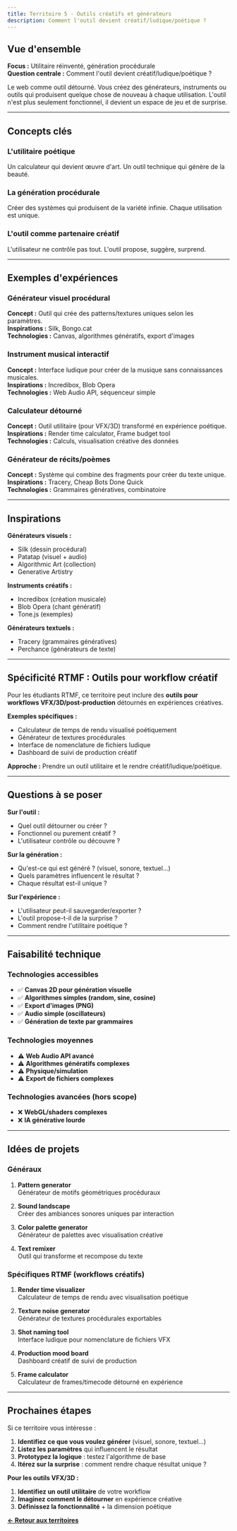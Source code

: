 ```yaml
---
title: Territoire 5 - Outils créatifs et générateurs
description: Comment l'outil devient créatif/ludique/poétique ?
---
```


## Vue d'ensemble

**Focus :** Utilitaire réinventé, génération procédurale  
**Question centrale :** Comment l'outil devient créatif/ludique/poétique ?

Le web comme outil détourné. Vous créez des générateurs, instruments ou outils qui produisent quelque chose de nouveau à chaque utilisation. L'outil n'est plus seulement fonctionnel, il devient un espace de jeu et de surprise.

---

## Concepts clés

### L'utilitaire poétique
Un calculateur qui devient œuvre d'art. Un outil technique qui génère de la beauté.

### La génération procédurale
Créer des systèmes qui produisent de la variété infinie. Chaque utilisation est unique.

### L'outil comme partenaire créatif
L'utilisateur ne contrôle pas tout. L'outil propose, suggère, surprend.

---

## Exemples d'expériences

### Générateur visuel procédural
**Concept :** Outil qui crée des patterns/textures uniques selon les paramètres.  
**Inspirations :** Silk, Bongo.cat  
**Technologies :** Canvas, algorithmes génératifs, export d'images

### Instrument musical interactif
**Concept :** Interface ludique pour créer de la musique sans connaissances musicales.  
**Inspirations :** Incredibox, Blob Opera  
**Technologies :** Web Audio API, séquenceur simple

### Calculateur détourné
**Concept :** Outil utilitaire (pour VFX/3D) transformé en expérience poétique.  
**Inspirations :** Render time calculator, Frame budget tool  
**Technologies :** Calculs, visualisation créative des données

### Générateur de récits/poèmes
**Concept :** Système qui combine des fragments pour créer du texte unique.  
**Inspirations :** Tracery, Cheap Bots Done Quick  
**Technologies :** Grammaires génératives, combinatoire

---

## Inspirations

**Générateurs visuels :**
- Silk (dessin procédural)
- Patatap (visuel + audio)
- Algorithmic Art (collection)
- Generative Artistry

**Instruments créatifs :**
- Incredibox (création musicale)
- Blob Opera (chant génératif)
- Tone.js (exemples)

**Générateurs textuels :**
- Tracery (grammaires génératives)
- Perchance (générateurs de texte)

---

## Spécificité RTMF : Outils pour workflow créatif

Pour les étudiants RTMF, ce territoire peut inclure des **outils pour workflows VFX/3D/post-production** détournés en expériences créatives.

**Exemples spécifiques :**
- Calculateur de temps de rendu visualisé poétiquement
- Générateur de textures procédurales
- Interface de nomenclature de fichiers ludique
- Dashboard de suivi de production créatif

**Approche :** Prendre un outil utilitaire et le rendre créatif/ludique/poétique.

---

## Questions à se poser

**Sur l'outil :**
- Quel outil détourner ou créer ?
- Fonctionnel ou purement créatif ?
- L'utilisateur contrôle ou découvre ?

**Sur la génération :**
- Qu'est-ce qui est généré ? (visuel, sonore, textuel...)
- Quels paramètres influencent le résultat ?
- Chaque résultat est-il unique ?

**Sur l'expérience :**
- L'utilisateur peut-il sauvegarder/exporter ?
- L'outil propose-t-il de la surprise ?
- Comment rendre l'utilitaire poétique ?

---

## Faisabilité technique

### Technologies accessibles
- ✅ **Canvas 2D pour génération visuelle**
- ✅ **Algorithmes simples (random, sine, cosine)**
- ✅ **Export d'images (PNG)**
- ✅ **Audio simple (oscillateurs)**
- ✅ **Génération de texte par grammaires**

### Technologies moyennes
- ⚠️ **Web Audio API avancé**
- ⚠️ **Algorithmes génératifs complexes**
- ⚠️ **Physique/simulation**
- ⚠️ **Export de fichiers complexes**

### Technologies avancées (hors scope)
- ❌ **WebGL/shaders complexes**
- ❌ **IA générative lourde**

---

## Idées de projets

### Généraux

1. **Pattern generator**  
   Générateur de motifs géométriques procéduraux

2. **Sound landscape**  
   Créer des ambiances sonores uniques par interaction

3. **Color palette generator**  
   Générateur de palettes avec visualisation créative

4. **Text remixer**  
   Outil qui transforme et recompose du texte

### Spécifiques RTMF (workflows créatifs)

1. **Render time visualizer**  
   Calculateur de temps de rendu avec visualisation poétique

2. **Texture noise generator**  
   Générateur de textures procédurales exportables

3. **Shot naming tool**  
   Interface ludique pour nomenclature de fichiers VFX

4. **Production mood board**  
   Dashboard créatif de suivi de production

5. **Frame calculator**  
   Calculateur de frames/timecode détourné en expérience

---

## Prochaines étapes

Si ce territoire vous intéresse :

1. **Identifiez ce que vous voulez générer** (visuel, sonore, textuel...)
2. **Listez les paramètres** qui influencent le résultat
3. **Prototypez la logique** : testez l'algorithme de base
4. **Itérez sur la surprise** : comment rendre chaque résultat unique ?

**Pour les outils VFX/3D :**
1. **Identifiez un outil utilitaire** de votre workflow
2. **Imaginez comment le détourner** en expérience créative
3. **Définissez la fonctionnalité** + la dimension poétique

**[← Retour aux territoires](/rtmf1m/territoires/)**
